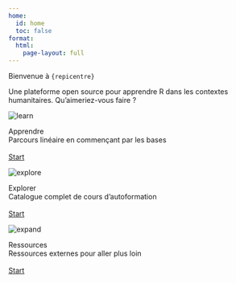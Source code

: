 ```yaml
---
home:
  id: home
  toc: false
format: 
  html:
    page-layout: full
---
```


::: {.div #homepage-text}
[Bienvenue à `{repicentre}`]{.h1}

Une plateforme open source pour apprendre R dans les contextes humanitaires. Qu'aimeriez-vous faire ?
:::

::: {.homepage-card-grid}

::: {.card .homepage-card}
<img class='card-img' src='img/learn.svg' alt='learn'>

::: {.card-body}
[Apprendre]{.card-title}<br>
Parcours linéaire en commençant par les bases<br>
<br>
<a href='pathway.html' class='btn'>Start</a>
:::

:::


::: {.card .homepage-card}
<img class='card-img' src='img/explore.svg' alt='explore'>

::: {.card-body}
[Explorer]{.card-title}<br>
Catalogue complet de cours d'autoformation<br>
<br>
<a href='explore.html' class='btn'>Start</a>
:::

:::


::: {.card .homepage-card}
<img class='card-img' src='img/expand.svg' alt='expand'>

::: {.card-body}
[Ressources]{.card-title}<br>
Ressources externes pour aller plus loin<br>
<br>
<a href='resources.html' class='btn'>Start</a>
:::

:::

:::
